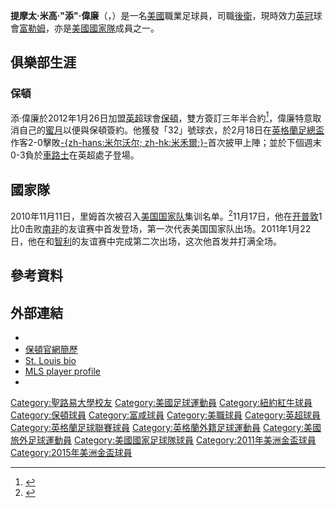 {{noteta|G1=足球|G2=EPL
|T=zh-hans:蒂姆·里姆; zh-hk:添·偉廉; zh-tw:蒂姆·里姆;
|1=zh-hans:里姆; zh-hk:偉廉;zh-tw:里姆;
|2=zh-hans:迈克尔; zh-hk:米高;
|3=zh-hans:圣路易斯; zh-hk:聖路易;
|4=zh-hans:蒂姆; zh-hk:添; zh-tw:蒂姆;
|5=zh-hans:蒂莫西; zh-hk:提摩太;
}}
{{Infobox football biography 
| playername           = 添·偉廉<br />''Tim Ream''
| image                = USMNT vs. Trinidad and Tobago (48124967367) (cropped).jpg
| fullname             = Timothy Michael Ream<ref name="Premier League Clubs submit Squad Lists">{{Cite news
| language = en
| title = Premier League Clubs submit Squad Lists
| url = http://www.premierleague.com/content/dam/premierleague/site-content/News/publications/squad-lists/squad-lists-february-2012.pdf
| format = PDF
| publisher = The Football Association
| date = 2012-02-02
| accessdate = 2012-02-03
| archive-date = 2012-02-27
| archive-url = https://web.archive.org/web/20120227041058/http://www.premierleague.com/content/dam/premierleague/site-content/News/publications/squad-lists/squad-lists-february-2012.pdf
| dead-url = no
}}</ref>
| dateofbirth          = {{Birth date and age|1987|10|5|mf=y}}
| cityofbirth          = [[密蘇里州|密蘇里州]][[聖路易斯_(密蘇里州)|聖路易]]
| countryofbirth       = [[美國|美國]]
| height               = {{height|ft=6|in=1}}
| position             = [[後衛_(足球)|後衛]]
| currentclub          = [[富勒姆足球俱樂部|富勒姆]]
| clubnumber           = 13
| youthyears1          = 2003–2005
| youthclubs1          = St. Louis Scott Gallagher
| collegeyears1 = 2006–2009 | college1 = [[圣路易斯大学|圣路易斯大学福神]] | collegecaps1 = 82| collegegoals1 = 6
| years1               = 2008–2009
| clubs1               = [[芝加哥火焰足球會|芝加哥火焰]]
| caps1                = 19
| goals1               = 0
| years2               = 2010–2011
| clubs2               = [[紐約紅牛|紐約紅牛]]
| caps2                = 58
| goals2               = 1  
| years3               = 2012–2015
| clubs3               = [[博爾頓足球俱樂部|博爾頓]]
| caps3                = 114
| goals3               = 0
| years4               = 2015–
| clubs4               = [[富勒姆足球俱乐部|富勒姆]]
| caps4                = 184
| goals4               = 2
| nationalyears1       = 2010–
| nationalteam1        = [[美國國家足球隊|美國]]
| nationalcaps1        = 45
| nationalgoals1       = 1
| medaltemplates       =
| pcupdate             = 2021年5月23日
| ntupdate             = 2021年6月9日 
}}
'''提摩太·米高·"添"·偉廉'''（{{lang-en|'''Timothy Michael "Tim" Ream'''}}，{{bd|1987年|10月5日|catIdx=Ream, Tim}}）是一名[[美國|美國]]職業足球員，司職[[後衛_(足球)|後衛]]，現時效力[[英冠|英冠]]球會[[富勒姆足球俱乐部|富勒姆]]，亦是[[美國國家足球隊|美國國家隊]]成員之一。

==俱樂部生涯==
<!--
====早期====
Born in [[Saint_Louis,_Missouri|Saint Louis]], [[Missouri|Missouri]], Ream was a 2005 NSCAA All-Midwest Region selection with his high school, St. Dominic, and after finishing his career with 15 goals and a school-record 39 assists, was tabbed All-State, All-Conference and Class 2 Defensive Player of the Year in both 2004 and 2005, was a St. Louis Post-Dispatch All-Metro selection and garnered Archdiocesan Athletic Association Player of the Year honors following senior season. He helped lead St. Dominic to the 2004 Missouri Class 2 state title. Played for Scott Gallagher U.S. Club national champs in 2003 and 2004.

Ream attended [[Saint_Louis_University|Saint Louis University]] where he was a regular figure as a defender for the [[Saint_Louis_Billikens|Saint Louis Billikens]], earning such individual honors as NSCAA first-team All-Region and second-team All-Conference honors.

During his college years Ream also played for [[Chicago_Fire_Premier|Chicago Fire Premier]] in the [[USL_Premier_Development_League|USL Premier Development League]].<ref>{{cite web|url=http://www.uslsoccer.com/teams/13381239/22315-13381307/10355035.html |title=United Soccer Leagues (USL) |publisher=Uslsoccer.com |date= |accessdate=2012-01-26}}</ref>

====紐約紅牛====
Ream was drafted in the second round (18th overall) of the [[2010_MLS_SuperDraft|2010 MLS SuperDraft]] by [[New_York_Red_Bulls|New York Red Bulls]].<ref>[http://web.mlsnet.com/mls/events/superdraft/2010/draft_tracker.jsp 2010 MLS SuperDraft]{{dead link|date=January 2012}}</ref>  Ream's play during pre-season surprised some observers, including new coach Hans Backe who was pleased with his distribution and tactical awareness.

On 20 March 2010, Ream started and played the full 90 minutes for Red Bulls in a 3-1 victory against [[Santos_FC|Santos FC]], which was the first match played at the new [[Red_Bull_Arena_(Harrison)|Red Bull Arena]].<ref>{{cite web|url=http://www.bigapplesoccer.com/article.php?article_id=22956 |title=THE STARTING XI Salou, Kandji partner up top |publisher=Bigapplesoccer.com |date=2010-03-20 |accessdate=2012-01-26}}</ref> Ream made his professional debut on March 27, 2010, playing the full 90 in New York's opening game of the [[2010_Major_League_Soccer_season|2010 MLS season]] against [[Chicago_Fire_Soccer_Club|Chicago Fire]] that ended in a 1-0 victory for New York.<ref>{{cite web|url=http://soccernet.espn.go.com/gamecast?id=289679&cc=5901&league=USA.1 |title=Gamecast: New York Red Bulls v Chicago - Major League Soccer - ESPN Soccernet |publisher=Soccernet.espn.go.com |date=2010-03-27 |accessdate=2012-01-26}}</ref> On September 11, 2010 Ream scored his first professional goal (and MLS goal) against the [[Colorado_Rapids|Colorado Rapids]] in a 3-1 win for [[New_York_Red_Bulls|New York Red Bulls]]. Ream ended his first professional season starting all 30 matches for New York and helped New York capture its second regular season [[2010_Major_League_Soccer|Eastern Conference]] title.<ref>[http://www.mlssoccer.com/matchcenter-recap/red-bulls-beat-revs-clinch-eastern-conference ]{{dead link|date=January 2012}}</ref>

Upon the conclusion of the 2010 season, Ream was one of three listed candidates for [[MLS_Rookie_of_the_Year|MLS Rookie of the Year]]. During Ream's second season in New York, he played and started in 28 of 34 matches during the regular season, he missed 6 matches largely due to international call-ups during the [[2011_CONCACAF_Gold_Cup|2011 CONCACAF Gold Cup]].

In December 2011, during the [[Major_League_Soccer|MLS]] off season, Ream spent a short time training with both [[West_Bromwich_Albion_F.C.|West Bromwich Albion]] and [[Bolton_Wanderers_F.C.|Bolton Wanderers]] with permission from the Red Bulls in order to maintain his fitness during the winter break.<ref>{{cite web|url=http://www.dailymail.co.uk/sport/football/article-2074044/West-Brom-Bolton-warned-Tim-Ream.html |title=West Brom and Bolton warned off Tim Ream | Mail Online |publisher=Dailymail.co.uk |date=2011-12-15 |accessdate=2012-01-26}}</ref> At the beginning of January 2012, Bolton made a transfer offer of £2.5m for Ream to replace [[Gary_Cahill|Gary Cahill]] who moved to [[Chelsea_F.C.|Chelsea]].<ref>{{cite web|author=Trotters move for American |url=http://www1.skysports.com/football/news/12691/7415635/Bolton-launch-Ream-bid |title=Bolton launch Ream bid | Latest Football Transfer News |publisher=Sky Sports |date=2012-01-06 |accessdate=2012-01-26}}</ref> The bid was accepted and after personal terms were agreed he received a work permit on January 24.<ref>{{cite web|author=Holden welcomes arrival of fellow USA international |url=http://www1.skysports.com/football/news/11672/7452668/Ream-granted-work-permit- |title=Ream 'granted work permit' | Bolton Wanderers News, Fixtures, Results, Transfers |publisher=Sky Sports |date= |accessdate=2012-01-26}}</ref>
-->
===保頓===
添·偉廉於2012年1月26日加盟[[英超|英超]]球會[[博尔顿足球俱乐部|保頓]]，雙方簽訂三年半合約<ref>{{cite web |language=en |url=http://www1.skysports.com/football/news/11672/7456386/Ream-completes-Bolton-move |title=Ream completes Bolton move |publisher=''Sky Sports'' |date= |accessdate=2012-01-26}}</ref>，偉廉特意取消自己的[[蜜月|蜜月]]以便與保頓簽約。他獲發「32」號球衣，於2月18日在[[英格蘭足總盃|英格蘭足總盃]]作客2-0擊敗[[米尔沃尔足球俱乐部|-{zh-hans:米尔沃尔; zh-hk:米禾爾;}-]]首次披甲上陣；並於下個週末0-3負於[[切尔西足球俱乐部|車路士]]在英超處子登場。

==國家隊==
2010年11月11日，里姆首次被召入[[美国国家足球队|美国国家队]]集训名单。<ref>{{cite web |url=http://www.ussoccer.com/News/Mens-National-Team/2010/11/Bradley-Names-18-Man-Roster-to-Face-South-Africa-on-Nov-17-in-Cape-Town.aspx |title=Bradley Names 18-Man Roster to Face South Africa on Nov. 17 in Cape Town |publisher=U.S. Soccer |date= |accessdate=2012-01-26 |deadurl=yes |archiveurl=https://web.archive.org/web/20121003151903/http://www.ussoccer.com/News/Mens-National-Team/2010/11/Bradley-Names-18-Man-Roster-to-Face-South-Africa-on-Nov-17-in-Cape-Town.aspx |archivedate=2012-10-03 }}</ref>11月17日，他在[[开普敦|开普敦]]1比0击败[[南非国家足球队|南非]]的友谊赛中首发登场，第一次代表美国国家队出场。2011年1月22日，他在和[[智利国家足球队|智利]]的友谊赛中完成第二次出场，这次他首发并打满全场。
<!--
He then played more minutes for the national team than anyone else during the early months of 2011 in the lead up to the [[2011_CONCACAF_Gold_Cup|2011 CONCACAF Gold Cup]] and started in their first game of the tournament, a two-nil win over [[Canada_men's_national_soccer_team|Canada]]. Ream also started the second match against Panama, which the U.S. lost 2-1 for their first ever loss in Gold Cup group play. In the 34th minute, Ream committed a foul on [[Blas_Pérez|Blas Pérez]] resulting in a penalty kick for Panama. The penalty was converted by [[Gabriel_Gómez|Gabriel Gómez]] and became the match-winner. In the next match, against Guadeloupe, Ream was replaced by [[Eric_Lichaj|Eric Lichaj]] and did not play in the final four matches of the Gold Cup.
-->

==參考資料==
{{reflist}}

==外部連結==
* {{soccerbase|id=59748|name=添·偉廉}}
* [http://www.bwfc.co.uk/page/FirstTeamProfilesDetail/0,,1004~55755,00.html 保頓官網簡歷]
* [https://web.archive.org/web/20110728100136/http://www.slubillikens.com/sports/m-soccer/mtt/ream_tim00.html St. Louis bio]
* [http://www.mlssoccer.com/players/tim-ream MLS player profile] {{Wayback|url=http://www.mlssoccer.com/players/tim-ream |date=20110724095614 }}
* {{nfteams|43310}}

{{富咸球員名單}}

{{DEFAULTSORT:Ream, Tim}}
[[Category:聖路易大學校友|Category:聖路易大學校友]]
[[Category:美國足球運動員|Category:美國足球運動員]]
[[Category:紐約紅牛球員|Category:紐約紅牛球員]]
[[Category:保頓球員|Category:保頓球員]]
[[Category:富咸球員|Category:富咸球員]]
[[Category:美職球員|Category:美職球員]]
[[Category:英超球員|Category:英超球員]]
[[Category:英格蘭足球聯賽球員|Category:英格蘭足球聯賽球員]]
[[Category:英格蘭外籍足球運動員|Category:英格蘭外籍足球運動員]]
[[Category:美國旅外足球運動員|Category:美國旅外足球運動員]]
[[Category:美國國家足球隊球員|Category:美國國家足球隊球員]]
[[Category:2011年美洲金盃球員|Category:2011年美洲金盃球員]]
[[Category:2015年美洲金盃球員|Category:2015年美洲金盃球員]]